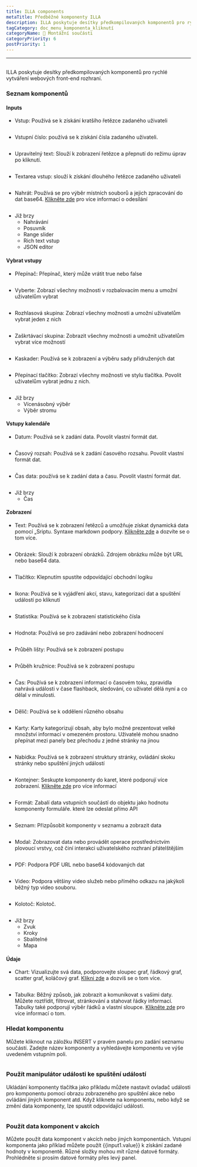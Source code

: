 ```yaml
---
title: ILLA components
metaTitle: Předběžné komponenty ILLA
description: ILLA poskytuje desítky předkompilovaných komponentů pro rychlé vytváření webových front-end rozhraní
tagCategory: doc_menu_komponenta_kliknutí
categoryName: 🧬 Montážní součásti
categoryPriority: 6
postPriority: 1
---
```


* * *

## <Heading hidden>ILLA components</Heading>

ILLA poskytuje desítky předkompilovaných komponentů pro rychlé vytváření webových front-end rozhraní.

### Seznam komponentů

#### Inputs

-   Vstup: Používá se k získání kratšího řetězce zadaného uživateli

<img
  src='https://cdn.illacloud.com/official-website/img/docs/assemble/illa_components.png'
  alt=""
/>

-   Vstupní číslo: používá se k získání čísla zadaného uživateli.

<img
  src='https://cdn.illacloud.com/official-website/img/docs/assemble/illa_components(1).png'
  alt=""
/>

-   Upravitelný text: Slouží k zobrazení řetězce a přepnutí do režimu úprav po kliknutí.

<img
  src='https://cdn.illacloud.com/official-website/img/docs/assemble/illa_components(2).png'
  alt=""
/>

-   Textarea vstup: slouží k získání dlouhého řetězce zadaného uživateli

<img
  src='https://cdn.illacloud.com/official-website/img/docs/assemble/illa_components(3).png'
  alt=""
/>

-   Nahrát: Používá se pro výběr místních souborů a jejich zpracování do dat base64. [Klikněte zde]([https://www.illacloud.com/cs-US/docs/upload](https://www.illacloud.com/en-US/docs/upload)) pro více informací o odesílání

<img
  src='https://cdn.illacloud.com/official-website/img/docs/assemble/illa_components(4).png'
  alt=""
/>

-   Již brzy
    -   Nahrávání
    -   Posuvník
    -   Range slider
    -   Rich text vstup
    -   JSON editor

#### Vybrat vstupy

-   Přepínač: Přepínač, který může vrátit true nebo false

<img
  src='https://cdn.illacloud.com/official-website/img/docs/assemble/illa_components(5).png'
  alt=""
/>

-   Vyberte: Zobrazí všechny možnosti v rozbalovacím menu a umožní uživatelům vybrat

<img
  src='https://cdn.illacloud.com/official-website/img/docs/assemble/illa_components(6).png'
  alt=""
/>

-   Rozhlasová skupina: Zobrazí všechny možnosti a umožní uživatelům vybrat jeden z nich

<img
  src='https://cdn.illacloud.com/official-website/img/docs/assemble/illa_components(7).png'
  alt=""
/>

-   Zaškrtávací skupina: Zobrazit všechny možnosti a umožnit uživatelům vybrat více možností

<img
  src='https://cdn.illacloud.com/official-website/img/docs/assemble/illa_components(8).png'
  alt=""
/>

-   Kaskader: Používá se k zobrazení a výběru sady přidružených dat

<img
  src='https://cdn.illacloud.com/official-website/img/docs/assemble/illa_components(9).png'
  alt=""
/>

-   Přepínací tlačítko: Zobrazí všechny možnosti ve stylu tlačítka. Povolit uživatelům vybrat jednu z nich.

<img
  src='https://cdn.illacloud.com/official-website/img/docs/assemble/illa_components(10).png'
  alt=""
/>

-   Již brzy
    -   Vícenásobný výběr
    -   Výběr stromu

#### Vstupy kalendáře

-   Datum: Používá se k zadání data. Povolit vlastní formát dat.

<img
  src='https://cdn.illacloud.com/official-website/img/docs/assemble/illa_components(11).png'
  alt=""
/>

-   Časový rozsah: Používá se k zadání časového rozsahu. Povolit vlastní formát dat.

<img
  src='https://cdn.illacloud.com/official-website/img/docs/assemble/illa_components(12).png'
  alt=""
/>

-   Čas data: používá se k zadání data a času. Povolit vlastní formát dat.

<img
  src='https://cdn.illacloud.com/official-website/img/docs/assemble/illa_components(13).png'
  alt=""
/>

-   Již brzy
    -   Čas

#### Zobrazení

-   Text: Používá se k zobrazení řetězců a umožňuje získat dynamická data pomocí „Sriptu. Syntaxe markdown podpory. [Klikněte zde]([https://www.illacloud.com/en-US/docs/text](https://www.illacloud.com/en-US/docs/text)) a dozvíte se o tom více.

<img
  src='https://cdn.illacloud.com/official-website/img/docs/assemble/illa_components(14).png'
  alt=""
/>

-   Obrázek: Slouží k zobrazení obrázků. Zdrojem obrázku může být URL nebo base64 data.

<img
  src='https://cdn.illacloud.com/official-website/img/docs/assemble/illa_components(15).png'
  alt=""
/>

-   Tlačítko: Klepnutím spustíte odpovídající obchodní logiku

<img
  src='https://cdn.illacloud.com/official-website/img/docs/assemble/illa_components(16).png'
  alt=""
/>

-   Ikona: Používá se k vyjádření akcí, stavu, kategorizaci dat a spuštění událostí po kliknutí

<img
  src='https://cdn.illacloud.com/official-website/img/docs/assemble/illa_components(17).png'
  alt=""
/>

-   Statistika: Používá se k zobrazení statistického čísla

<img
  src='https://cdn.illacloud.com/official-website/img/docs/assemble/illa_components(18).png'
  alt=""
/>

-   Hodnota: Používá se pro zadávání nebo zobrazení hodnocení

<img
  src='https://cdn.illacloud.com/official-website/img/docs/assemble/illa_components(19).png'
  alt=""
/>

-   Průběh lišty: Používá se k zobrazení postupu

<img
  src='https://cdn.illacloud.com/official-website/img/docs/assemble/illa_components(20).png'
  alt=""
/>

-   Průběh kružnice: Používá se k zobrazení postupu

<img
  src='https://cdn.illacloud.com/official-website/img/docs/assemble/illa_components(21).png'
  alt=""
/>

-   Čas: Používá se k zobrazení informací o časovém toku, zpravidla nahrává události v čase flashback, sledování, co uživatel dělá nyní a co dělal v minulosti.

<img
  src='https://cdn.illacloud.com/official-website/img/docs/assemble/illa_components(22).png'
  alt=""
/>

-   Dělič: Používá se k oddělení různého obsahu

<img
  src='https://cdn.illacloud.com/official-website/img/docs/assemble/illa_components(23).png'
  alt=""
/>

-   Karty: Karty kategorizují obsah, aby bylo možné prezentovat velké množství informací v omezeném prostoru. Uživatelé mohou snadno přepínat mezi panely bez přechodu z jedné stránky na jinou

<img
  src='https://cdn.illacloud.com/official-website/img/docs/assemble/illa_components(24).png'
  alt=""
/>

-   Nabídka: Používá se k zobrazení struktury stránky, ovládání skoku stránky nebo spuštění jiných událostí

<img
  src='https://cdn.illacloud.com/official-website/img/docs/assemble/illa_components(25).png'
  alt=""
/>

-   Kontejner: Seskupte komponenty do karet, které podporují více zobrazení. [Klikněte zde]([https://www.illacloud.com/en-US/docs/container](https://www.illacloud.com/en-US/docs/container)) pro více informací

<img
  src='https://cdn.illacloud.com/official-website/img/docs/assemble/illa_components(26).png'
  alt=""
/>

-   Formát: Zabalí data vstupních součástí do objektu jako hodnotu komponenty formuláře. které lze odeslat přímo API

<img
  src='https://cdn.illacloud.com/official-website/img/docs/assemble/illa_components(27).png'
  alt=""
/>

-   Seznam: Přizpůsobit komponenty v seznamu a zobrazit data

<img
  src='https://cdn.illacloud.com/official-website/img/docs/assemble/illa_components(28).png'
  alt=""
/>

-   Modal: Zobrazovat data nebo provádět operace prostřednictvím plovoucí vrstvy, což činí interakci uživatelského rozhraní přátelštějším

<img
  src='https://cdn.illacloud.com/official-website/img/docs/assemble/illa_components(29).png'
  alt=""
/>

-   PDF: Podpora PDF URL nebo base64 kódovaných dat

<img
  src='https://cdn.illacloud.com/official-website/img/docs/assemble/illa_components(30).png'
  alt=""
/>

-   Video: Podpora většiny video služeb nebo přímého odkazu na jakýkoli běžný typ video souboru.

<img
  src='https://cdn.illacloud.com/official-website/img/docs/assemble/illa_components(31).png'
  alt=""
/>

-   Kolotoč: Kolotoč.

<img
  src='https://cdn.illacloud.com/official-website/img/docs/assemble/illa_components(32).png'
  alt=""
/>

-   Již brzy
    -   Zvuk
    -   Kroky
    -   Sbalitelné
    -   Mapa

#### Údaje

-   Chart: Vizualizujte svá data, podporovejte sloupec graf, řádkový graf, scatter graf, koláčový graf. [Klikni zde]([https://www.illacloud.com/en-US/docs/chart](https://www.illacloud.com/en-US/docs/chart)) a dozvíš se o tom více.

<img
  src='https://cdn.illacloud.com/official-website/img/docs/assemble/illa_components(33).png'
  alt=""
/>

-   Tabulka: Běžný způsob, jak zobrazit a komunikovat s vašimi daty. Můžete roztřídit, filtrovat, stránkování a stahovat řádky informací. Tabulky také podporují výběr řádků a vlastní sloupce. [Klikněte zde]([https://www.illacloud.com/en-US/docs/table](https://www.illacloud.com/en-US/docs/table)) pro více informací o tom.

### Hledat komponentu

Můžete kliknout na záložku INSERT v pravém panelu pro zadání seznamu součástí. Zadejte název komponenty a vyhledávejte komponentu ve výše uvedeném vstupním poli.

<img
  src='https://cdn.illacloud.com/official-website/img/docs/assemble/illa_components(34).png'
  alt=""
/>

### Použít manipulátor události ke spuštění událostí

Ukládání komponenty tlačítka jako příkladu můžete nastavit ovladač události pro komponentu pomocí obrazu zobrazeného pro spuštění akce nebo ovládání jiných komponent atd. Když kliknete na komponentu, nebo když se změní data komponenty, lze spustit odpovídající události.

<img
  src='https://cdn.illacloud.com/official-website/img/docs/assemble/illa_components(35).png'
  alt=""
/>

### Použít data komponent v akcích

Můžete použít data komponent v akcích nebo jiných komponentách. Vstupní komponenta jako příklad můžete použít {{input1.value}} k získání zadané hodnoty v komponentě. Různé složky mohou mít různé datové formáty. Prohlédněte si prosím datové formáty přes levý panel.

<img
  src='https://cdn.illacloud.com/official-website/img/docs/assemble/illa_components(36).png'
  alt=""
/>
